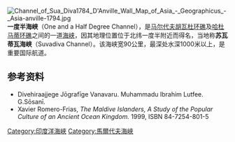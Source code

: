 {{Location map
 |Maldives
 |label=一度半海峡
 |lon_dir=E
 |lat_dir=N
 |lat_deg=1|lat_min=30
 |lon_deg=73|lon_min=00
 |position=right
 |width=200
 |float=right
 |mark=Cercle rouge 100%.svg
 |marksize=20
 |caption=一度半海峡的位置
}}
[[File:Channel_of_Sua_Diva1784_D'Anville_Wall_Map_of_Asia_-_Geographicus_-_Asia-anville-1794.jpg|thumb]]
'''一度半海峡'''（One and a Half Degree Channel），是[[马尔代夫|马尔代夫]][[胡瓦杜环礁|胡瓦杜环礁]]及[[哈杜马蒂环礁|哈杜马蒂环礁]]之间的一道[[海峡|海峡]]，因其地理位置位于北纬一度半附近而得名，当地称'''苏瓦蒂瓦海峡'''（Suvadiva Channel）。该海峡宽90公里，最深处水深1000米以上，是重要国际航道。

== 参考资料 ==
* Divehiraajjege Jōgrafīge Vanavaru. Muhammadu Ibrahim Lutfee. G.Sōsanī.
* Xavier Romero-Frias, ''The Maldive Islanders, A Study of the Popular Culture of an Ancient Ocean Kingdom.'' 1999, ISBN 84-7254-801-5 

{{coord|1|30|00|N|73|00|00|E|region:LK_type:waterbody|display=title}}

{{DEFAULTSORT:Suvadiva}}
[[Category:印度洋海峽|Category:印度洋海峽]]
[[Category:馬爾代夫海峽|Category:馬爾代夫海峽]]